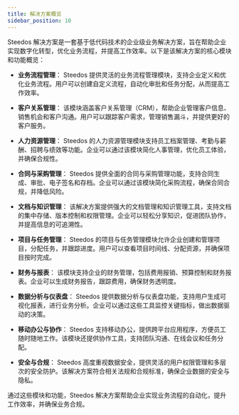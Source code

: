 ```yaml
---
title: 解决方案概览
sidebar_position: 10
---
```


Steedos 解决方案是一套基于低代码技术的企业级业务解决方案，旨在帮助企业实现数字化转型，优化业务流程，并提高工作效率。以下是该解决方案的核心模块和功能概览：

- **业务流程管理**：
Steedos 提供灵活的业务流程管理模块，支持企业定义和优化业务流程。用户可以创建自定义流程，自动化审批和任务分配，从而提高工作效率。

- **客户关系管理**：
该模块涵盖客户关系管理（CRM），帮助企业管理客户信息、销售机会和客户沟通。用户可以跟踪客户需求，管理销售漏斗，并提供更好的客户服务。

- **人力资源管理**：
Steedos 的人力资源管理模块支持员工档案管理、考勤与薪酬、招聘与绩效等功能。企业可以通过该模块简化人事管理，优化员工体验，并确保合规性。

- **合同与采购管理**：
Steedos 提供全面的合同与采购管理功能，支持合同生成、审批、电子签名和存档。企业可以通过该模块简化采购流程，确保合同合规，并降低风险。

- **文档与知识管理**：
该解决方案提供强大的文档管理和知识管理工具，支持文档的集中存储、版本控制和权限管理。企业可以轻松分享知识，促进团队协作，并提高信息的可追溯性。

- **项目与任务管理**：
Steedos 的项目与任务管理模块允许企业创建和管理项目，分配任务，并跟踪进度。用户可以查看项目时间线、分配资源，并确保项目按时完成。

- **财务与报表**：
该模块支持企业的财务管理，包括费用报销、预算控制和财务报表。企业可以生成财务报告，跟踪费用，确保财务透明度。

- **数据分析与仪表盘**：
Steedos 提供数据分析与仪表盘功能，支持用户生成可视化报表，进行业务分析。企业可以通过这些工具监控关键指标，做出数据驱动的决策。

- **移动办公与协作**：
Steedos 支持移动办公，提供跨平台应用程序，方便员工随时随地工作。该模块还提供协作工具，支持团队沟通、在线会议和任务分配。

- **安全与合规**：
Steedos 高度重视数据安全，提供灵活的用户权限管理和多层次的安全防护。该解决方案符合相关法规和合规标准，确保企业数据的安全与隐私。

通过这些模块和功能，Steedos 解决方案帮助企业实现业务流程的自动化，提升工作效率，并确保业务合规。